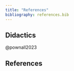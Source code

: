 ```yaml
---
title: "References"
bibliography: references.bib
---
```


## Didactics

@pownall2023

## References

::: {#refs}
:::
